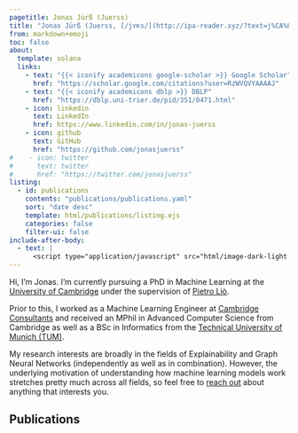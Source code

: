 ```yaml
---
pagetitle: Jonas Jürß (Juerss)
title: "Jonas Jürß (Juerss, [/jʏʀs/](http://ipa-reader.xyz/?text=j%CA%8F%CA%80s&voice=Marlene))" # ^[footnote text.]" # /jʏʀs/
from: markdown+emoji
toc: false
about:
  template: solana
  links:
    - text: "{{< iconify academicons google-scholar >}} Google Scholar"
      href: "https://scholar.google.com/citations?user=RzWVQVYAAAAJ"
    - text: "{{< iconify academicons dblp >}} DBLP"
      href: "https://dblp.uni-trier.de/pid/351/0471.html"
    - icon: linkedin
      text: LinkedIn
      href: https://www.linkedin.com/in/jonas-juerss
    - icon: github
      text: GitHub
      href: "https://github.com/jonasjuerss"
#    - icon: twitter
#      text: twitter
#      href: "https://twitter.com/jonasjuerss"
listing:
  - id: publications
    contents: "publications/publications.yaml"
    sort: "date desc"
    template: html/publications/listing.ejs
    categories: false 
    filter-ui: false
include-after-body:
  - text: |
      <script type="application/javascript" src="html/image-dark-light.js"></script>
---
```


Hi, I'm Jonas. I'm currently pursuing a PhD in Machine Learning at the
[University of Cambridge](https://www.cam.ac.uk/) under the supervision of
[Pietro Liò](https://www.cl.cam.ac.uk/~pl219/).

Prior to this, I worked as a Machine Learning Engineer at
[Cambridge Consultants](https://www.cambridgeconsultants.com/) and received an MPhil in
Advanced Computer Science from Cambridge as well as a BSc in Informatics from the
[Technical University of Munich (TUM)](https://www.tum.de/).

My research interests are broadly in the fields of Explainability and Graph Neural
Networks (independently as well as in combination).
However, the underlying motivation of understanding how machine learning models work
stretches pretty much across all fields, so feel free to
[reach out](mailto:jj570@cantab.ac.uk) about anything that interests you.

## Publications

:::{#publications}
:::
